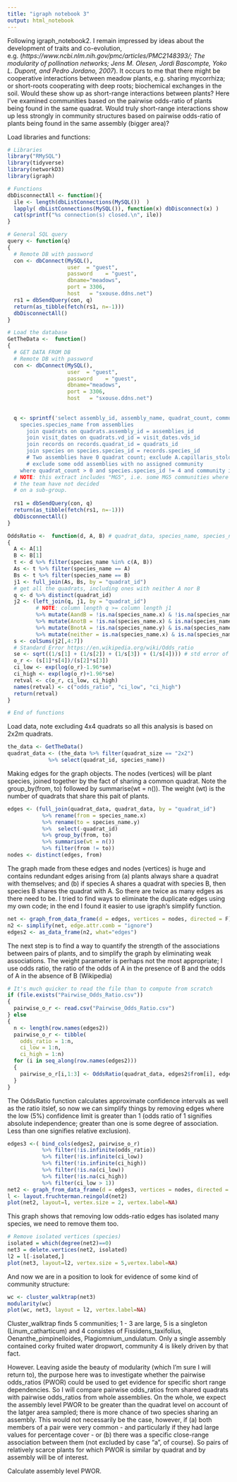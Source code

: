 ```yaml
---
title: "igraph notebook 3"
output: html_notebook
---
```

Following igraph_notebook2. I remain impressed by ideas about the development of traits and co-evolution, e.g.  (*https://www.ncbi.nlm.nih.gov/pmc/articles/PMC2148393/; The modularity of pollination networks; Jens M. Olesen, Jordi Bascompte, Yoko L. Dupont, and Pedro Jordano, 2007*). It occurs to me that there might be cooperative interactions between meadow plants, e.g. sharing mycorrhiza; or short-roots cooperating with deep roots; biochemical exchanges in the soil. Would these show up as short-range interactions between plants? Here I've examined communities based on the pairwise odds-ratio of plants being found in the same quadrat. Would truly short-range interactions show up less strongly in community structures based on pairwise odds-ratio of plants being found in the same assembly (bigger area)?

Load libraries and functions:
```r
# Libraries
library("RMySQL")
library(tidyverse)
library(networkD3)
library(igraph)

# Functions
dbDisconnectAll <- function(){
  ile <- length(dbListConnections(MySQL())  )
  lapply( dbListConnections(MySQL()), function(x) dbDisconnect(x) )
  cat(sprintf("%s connection(s) closed.\n", ile))
}

# General SQL query
query <- function(q)
{
  # Remote DB with password
  con <- dbConnect(MySQL(), 
                   user  = "guest",
                   password    = "guest",
                   dbname="meadows",
                   port = 3306,
                   host   = "sxouse.ddns.net")
  rs1 = dbSendQuery(con, q)
  return(as_tibble(fetch(rs1, n=-1)))
  dbDisconnectAll()
}

# Load the database
GetTheData <-  function()
{
  # GET DATA FROM DB
  # Remote DB with password
  con <- dbConnect(MySQL(), 
                   user  = "guest",
                   password    = "guest",
                   dbname="meadows",
                   port = 3306,
                   host   = "sxouse.ddns.net")
  
  
  q <- sprintf('select assembly_id, assembly_name, quadrat_count, community, quadrat_id, quadrat_size, visit_date, records_id, species.species_id, 
    species.species_name from assemblies
      join quadrats on quadrats.assembly_id = assemblies_id
      join visit_dates on quadrats.vd_id = visit_dates.vds_id
      join records on records.quadrat_id = quadrats_id
      join species on species.species_id = records.species_id
      # Two assemblies have 0 quadrat count; exclude A.capillaris_stolonifera;
      # exclude some odd assemblies with no assigned community
    where quadrat_count > 0 and species.species_id != 4 and community is not null;') 
  # NOTE: this extract includes "MG5", i.e. some MG5 communities where 
  # the team have not decided
  # on a sub-group.
  
  rs1 = dbSendQuery(con, q)
  return(as_tibble(fetch(rs1, n=-1)))
  dbDisconnectAll()
}

OddsRatio <-  function(d, A, B) # quadrat_data, species_name, species_name
{
  A <- A[1]
  B <- B[1]
  t <- d %>% filter(species_name %in% c(A, B))
  As <- t %>% filter(species_name == A)
  Bs <- t %>% filter(species_name == B)
  j1 <- full_join(As, Bs, by = "quadrat_id")
  # get all the quadrats, including ones with neither A nor B
  q <- d %>% distinct(quadrat_id) 
  j2 <- (left_join(q, j1, by = "quadrat_id") 
         # NOTE: column length q >= column length j1
         %>% mutate(AandB = !is.na(species_name.x) & !is.na(species_name.y))
         %>% mutate(AnotB = !is.na(species_name.x) & is.na(species_name.y))
         %>% mutate(BnotA = !is.na(species_name.y) & is.na(species_name.x))
         %>% mutate(neither = is.na(species_name.x) & is.na(species_name.y)))
  s <- colSums(j2[,4:7])
  # Standard Error https://en.wikipedia.org/wiki/Odds_ratio
  se <- sqrt((1/s[1] + (1/s[2]) + (1/s[3]) + (1/s[4]))) # std error of the log(o_r)
  o_r <- (s[1]*s[4])/(s[2]*s[3])
  ci_low <- exp(log(o_r)-1.96*se)
  ci_high <- exp(log(o_r)+1.96*se)
  retval <- c(o_r, ci_low, ci_high)
  names(retval) <- c("odds_ratio", "ci_low", "ci_high")
  return(retval)
}

# End of functions
```

Load data, note excluding 4x4 quadrats so all this analysis is based on 2x2m quadrats. 
```r
the_data <- GetTheData()
quadrat_data <- (the_data %>% filter(quadrat_size == "2x2")
             %>% select(quadrat_id, species_name))

```
Making edges for the graph objects. The nodes (vertices) will be plant species, joined together by the fact of sharing a common quadrat. Note the group_by(from, to) followed by summarise(wt = n()). The weight (wt) is the number of quadrats that share this pait of plants.
```r
edges <- (full_join(quadrat_data, quadrat_data, by = "quadrat_id")
           %>% rename(from = species_name.x)
           %>% rename(to = species_name.y)
           %>%  select(-quadrat_id)
           %>% group_by(from, to) 
           %>% summarise(wt = n())
           %>% filter(from != to))
nodes <- distinct(edges, from)
```
The graph made from these edges and nodes (vertices) is huge and contains redundant edges arising from (a) plants always share a quadrat with themselves; and (b) if species A shares a quadrat with species B, then species B shares the quadrat with A. So there are twice as many edges as there need to be. I tried to find ways to eliminate the duplicate edges using my own code; in the end I found it easier to use igraph's simplify function.
```r
net <- graph_from_data_frame(d = edges, vertices = nodes, directed = F)
n2 <- simplify(net, edge.attr.comb = "ignore")
edges2 <- as_data_frame(n2, what="edges")
```
The next step is to find a way to quantify the strength of the associations between pairs of plants, and to simplify the graph by eliminating weak associations. The weight parameter is perhaps not the most appropriate; I use odds ratio, the ratio of the odds of A in the presence of B and the odds of A in the absence of B (Wikipedia)
```r
# It's much quicker to read the file than to compute from scratch
if (file.exists("Pairwise_Odds_Ratio.csv"))
{
  pairwise_o_r <- read.csv("Pairwise_Odds_Ratio.csv") 
} else
{
  n <- length(row.names(edges2))
  pairwise_o_r <- tibble(
    odds_ratio = 1:n,
    ci_low = 1:n,
    ci_high = 1:n)
  for (i in seq_along(row.names(edges2)))
  {
    pairwise_o_r[i,1:3] <- OddsRatio(quadrat_data, edges2$from[i], edges2$to[i])
  }
}
```
The OddsRatio function calculates approximate confidence intervals as well as the ratio itslef, so now we can simplify things by removing edges where the low (5%) confidence limit is greater than 1 (odds ratio of 1 signifies absolute independence; greater than one is some degree of association. Less than one signifies relative exclusion).
```r
edges3 <-( bind_cols(edges2, pairwise_o_r)
           %>% filter(!is.infinite(odds_ratio))
           %>% filter(!is.infinite(ci_low))
           %>% filter(!is.infinite(ci_high))
           %>% filter(!is.na(ci_low))
           %>% filter(!is.na(ci_high))
           %>% filter(ci_low > 1))
net2 <- graph_from_data_frame(d = edges3, vertices = nodes, directed = F)
l <- layout.fruchterman.reingold(net2)
plot(net2, layout=l, vertex.size = 2, vertex.label=NA)
```
This graph shows that removing low odds-ratio edges has isolated many species, we need to remove them too.
```r
# Remove isolated vertices (species)
isolated = which(degree(net2)==0)
net3 = delete.vertices(net2, isolated)
l2 = l[-isolated,]
plot(net3, layout=l2, vertex.size = 5,vertex.label=NA)
```
And now we are in a position to look for evidence of some kind of community structure:

```r
wc <- cluster_walktrap(net3)
modularity(wc)
plot(wc, net3, layout = l2, vertex.label=NA)
```
Cluster_walktrap finds 5 communities; 1 - 3 are large, 5 is a singleton (Linum_catharticum) and 4 consistes of Fissidens_taxifolius, Oenanthe_pimpinelloides, Plagiomnium_undulatum. Only a single assembly contained corky fruited water dropwort, community 4 is likely driven by that fact.

However. Leaving aside the beauty of modularity (which I'm sure I will return to), the purpose here was to investigate whether the pairwise odds_ratios (PWOR) could be used to get evidence for specific short range dependencies. So I will compare pairwise odds_ratios from shared quadrats with pairwise odds_ratios from whole assemblies. On the whole, we expect the assembly level PWOR to be greater than the quadrat level on account of the latger area sampled; there is more chance of two species sharing an assembly. This would not necessarily be the case, however, if (a) both members of a pair were very common - and particularly if they had large values for percentage cover - or (b) there was a specific close-range association between them (not excluded by case "a", of course). So pairs of relatively scarce plants for which PWOR is similar by quadrat and by assembly will be of interest.

Calculate assembly level PWOR.
